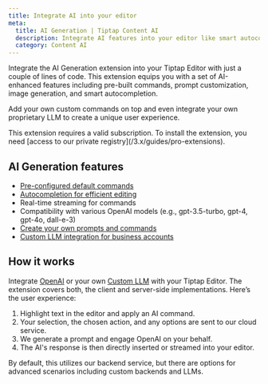 ```yaml
---
title: Integrate AI into your editor
meta:
  title: AI Generation | Tiptap Content AI
  description: Integrate AI features into your editor like smart autocompletion, image generation and more. Read about it in our docs.
  category: Content AI
---
```



Integrate the AI Generation extension into your Tiptap Editor with just a couple of lines of code. This extension equips you with a set of AI-enhanced features including pre-built commands, prompt customization, image generation, and smart autocompletion.

Add your own custom commands on top and even integrate your own proprietary LLM to create a unique user experience.

<CodeDemo isPro path="/Extensions/AiCommands" />

<Callout title="Subscription required" variant="warning">
  This extension requires a valid subscription. To install the extension, you need [access to our
  private registry](/3.x/guides/pro-extensions).
</Callout>

## AI Generation features

- [Pre-configured default commands](/3.x/content-ai/capabilities/generation/text-generation)
- [Autocompletion for efficient editing](/3.x/content-ai/capabilities/generation/text-generation/autocompletion)
- Real-time streaming for commands
- Compatibility with various OpenAI models (e.g., gpt-3.5-turbo, gpt-4, gpt-4o, dall-e-3)
- [Create your own prompts and commands](/3.x/content-ai/capabilities/generation/text-generation/custom-commands)
- [Custom LLM integration for business accounts](/3.x/content-ai/capabilities/generation/custom-llms)

## How it works

Integrate [OpenAI](/3.x/content-ai/capabilities/generation/install) or your own [Custom LLM](/3.x/content-ai/capabilities/generation/custom-llms) with your Tiptap Editor. The extension covers both, the client and server-side implementations. Here’s the user experience:

1. Highlight text in the editor and apply an AI command.
2. Your selection, the chosen action, and any options are sent to our cloud service.
3. We generate a prompt and engage OpenAI on your behalf.
4. The AI's response is then directly inserted or streamed into your editor.

By default, this utilizes our backend service, but there are options for advanced scenarios including custom backends and LLMs.
